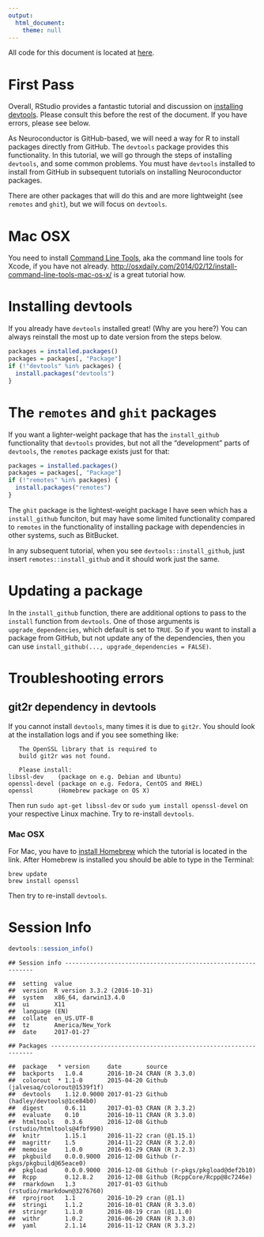 ```yaml
---
output:
  html_document:
    theme: null
---
```


All code for this document is located at [here](https://raw.githubusercontent.com/muschellij2/neuroc/master/installing_devtools/index.R).

# First Pass

Overall, RStudio provides a fantastic tutorial and discussion on [installing devtools](https://www.rstudio.com/products/rpackages/devtools/).  Please consult this before the rest of the document.  If you have errors, please see below.



As Neuroconductor is GitHub-based, we will need a way for R to install packages directly from GitHub.  The `devtools` package provides this functionality.  In this tutorial, we will go through the steps of installing `devtools`, and some common problems.  You must have `devtools` installed to install from GitHub in subsequent tutorials on installing Neuroconductor packages.

There are other packages that will do this and are more lightweight (see `remotes` and `ghit`), but we will focus on `devtools`. 


# Mac OSX

You need to install [Command Line Tools](https://developer.apple.com/library/content/technotes/tn2339/_index.html), aka the command line tools for Xcode, if you have not already.  [http://osxdaily.com/2014/02/12/install-command-line-tools-mac-os-x/](http://osxdaily.com/2014/02/12/install-command-line-tools-mac-os-x/) is a great tutorial how.

# Installing devtools

If you already have `devtools` installed great! (Why are you here?)  You can always reinstall the most up to date version from the steps below.


```r
packages = installed.packages()
packages = packages[, "Package"]
if (!"devtools" %in% packages) {
  install.packages("devtools")
}
```

# The `remotes` and `ghit` packages
If you want a lighter-weight package that has the `install_github` functionality that `devtools` provides, but not all the "development" parts of `devtools`, the `remotes` package exists just for that:


```r
packages = installed.packages()
packages = packages[, "Package"]
if (!"remotes" %in% packages) {
  install.packages("remotes")
}
```

The `ghit` package is the lightest-weight package I have seen which has a `install_github` funciton, but may have some limited functionality compared to `remotes` in the functionality of installing package with dependencies in other systems, such as BitBucket.

In any subsequent tutorial, when you see `devtools::install_github`, just insert `remotes::install_github` and it should work just the same.


# Updating a package

In the `install_github` function, there are additional options to pass to the `install` function from `devtools`.  One of those arguments is `upgrade_dependencies`, which default is set to `TRUE`.  So if you want to install a package from GitHub, but not update any of the dependencies, then you can use `install_github(..., upgrade_dependencies = FALSE)`.  

# Troubleshooting errors 

## git2r dependency in devtools

If you cannot install `devtools`, many times it is due to `git2r`.  You should look at the installation logs and if you see something like:

```
   The OpenSSL library that is required to
   build git2r was not found.

   Please install:
libssl-dev    (package on e.g. Debian and Ubuntu)
openssl-devel (package on e.g. Fedora, CentOS and RHEL)
openssl       (Homebrew package on OS X)
```

Then run `sudo apt-get libssl-dev` or `sudo yum install openssl-devel` on your respective Linux machine.  Try to re-install `devtools`.

### Mac OSX

For Mac, you have to [install Homebrew](http://www.howtogeek.com/211541/homebrew-for-os-x-easily-installs-desktop-apps-and-terminal-utilities/) which the tutorial is located in the link.  After Homebrew is installed you should be able to type in the Terminal:
```
brew update
brew install openssl
```
Then try to re-install `devtools`.

# Session Info


```r
devtools::session_info()
```

```
## Session info -------------------------------------------------------------
```

```
##  setting  value                       
##  version  R version 3.3.2 (2016-10-31)
##  system   x86_64, darwin13.4.0        
##  ui       X11                         
##  language (EN)                        
##  collate  en_US.UTF-8                 
##  tz       America/New_York            
##  date     2017-01-27
```

```
## Packages -----------------------------------------------------------------
```

```
##  package   * version     date       source                            
##  backports   1.0.4       2016-10-24 CRAN (R 3.3.0)                    
##  colorout  * 1.1-0       2015-04-20 Github (jalvesaq/colorout@1539f1f)
##  devtools    1.12.0.9000 2017-01-23 Github (hadley/devtools@1ce84b0)  
##  digest      0.6.11      2017-01-03 CRAN (R 3.3.2)                    
##  evaluate    0.10        2016-10-11 CRAN (R 3.3.0)                    
##  htmltools   0.3.6       2016-12-08 Github (rstudio/htmltools@4fbf990)
##  knitr       1.15.1      2016-11-22 cran (@1.15.1)                    
##  magrittr    1.5         2014-11-22 CRAN (R 3.2.0)                    
##  memoise     1.0.0       2016-01-29 CRAN (R 3.2.3)                    
##  pkgbuild    0.0.0.9000  2016-12-08 Github (r-pkgs/pkgbuild@65eace0)  
##  pkgload     0.0.0.9000  2016-12-08 Github (r-pkgs/pkgload@def2b10)   
##  Rcpp        0.12.8.2    2016-12-08 Github (RcppCore/Rcpp@8c7246e)    
##  rmarkdown   1.3         2017-01-03 Github (rstudio/rmarkdown@3276760)
##  rprojroot   1.1         2016-10-29 cran (@1.1)                       
##  stringi     1.1.2       2016-10-01 CRAN (R 3.3.0)                    
##  stringr     1.1.0       2016-08-19 cran (@1.1.0)                     
##  withr       1.0.2       2016-06-20 CRAN (R 3.3.0)                    
##  yaml        2.1.14      2016-11-12 CRAN (R 3.3.2)
```

